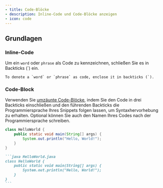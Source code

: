 ```yaml
---
- title: Code-Blöcke
- description: Inline-Code und Code-Blöcke anzeigen
- icon: code
---
```


## Grundlagen

### Inline-Code

Um ein `word` oder `phrase` als Code zu kennzeichnen, schließen Sie es in Backticks (\`) ein.

```
To denote a `word` or `phrase` as code, enclose it in backticks (`).
```

### Code-Block

Verwenden Sie [umzäunte Code-Blöcke](https://www.markdownguide.org/extended-syntax/#fenced-code-blocks), indem Sie den Code in drei Backticks einschließen und den führenden Backticks die Programmiersprache Ihres Snippets folgen lassen, um Syntaxhervorhebung zu erhalten. Optional können Sie auch den Namen Ihres Codes nach der Programmiersprache schreiben.

```java HelloWorld.java
class HelloWorld {
    public static void main(String[] args) {
        System.out.println("Hello, World!");
    }
}
```

````md
```java HelloWorld.java
class HelloWorld {
    public static void main(String[] args) {
        System.out.println("Hello, World!");
    }
}
```
````
